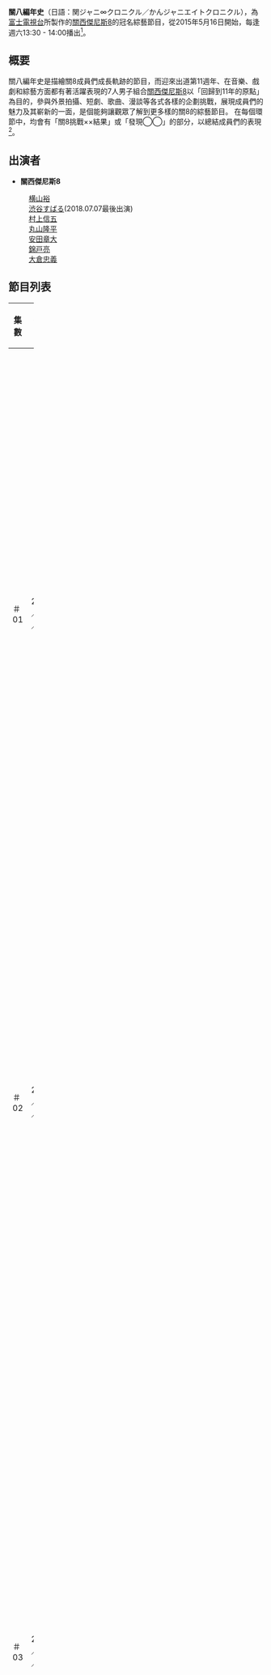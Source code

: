 {{Veil|time=2015-09-12T07:16:00+00:00}}
{{電視節目信息框
| 名稱       = 關八編年史
| 原名       = {{lang|ja|関ジャニ∞クロニクル}}
| 圖片       = 
| 圖說       = 
| 類型       = 綜藝
| 原創       = 
| 發展       = 
| 導演       = 
| 主持       = [[關西傑尼斯8|關西傑尼斯8]]
| 演出       = 
| 配音       = 
| 旁白       = [[勝杏里|勝杏里]]
| 主題曲     = 
| 片頭曲     = 
| 片尾曲     = 
| 作曲       = 
| 國家       = {{JPN}}
| 地區       = 
| 語言       = [[日語|日語]]
| 季數       = 
| 系列數     = 
| 輯數       = 
| 集數       = 
| 每集長度  = 約30分鐘
| 每集列表   = 
| 執行製片   = 
| 製片人     =
| 監製       = 
| 副製片人   = 
| 共同製片人 = 
| 編審       =
| 剪輯       = 
| 年份       =
| 外景       = 
| 機位       = 
|電視網    = [[富士電視台|富士電視台]]
|首播國家  = {{JPN}}
|集數      = 12（{{as of|2015|8|8}}）
| 開始       = {{start date|2015|5|16}}
| 結束       = 至今<br>（週六 13:30 - 14:00）
| 台灣名稱   =
| 港澳名稱   = 
| 馬新名稱   = 
| 官方網站   = http://www.fujitv.co.jp/kanjani8-chronicle/index.html
| imdb_id   = 
| tv_com_id = 
}}

'''關八編年史'''（日語：関ジャニ∞クロニクル／かんジャニエイトクロニクル），為[[富士電視台|富士電視台]]所製作的[[關西傑尼斯8|關西傑尼斯8]]的冠名綜藝節目，從2015年5月16日開始，每逢週六13:30 - 14:00播出<ref>[http://www.fujitv.co.jp/kanjani8-chronicle/index.html 關八編年史官網主頁]</ref>。

==概要==
關八編年史是描繪關8成員們成長軌跡的節目，而迎來出道第11週年、在音樂、戲劇和綜藝方面都有著活躍表現的7人男子組合[[關西傑尼斯8|關西傑尼斯8]]以「回歸到11年的原點」為目的，參與外景拍攝、短劇、歌曲、漫談等各式各樣的企劃挑戰，展現成員們的魅力及其嶄新的一面，是個能夠讓觀眾了解到更多樣的關8的綜藝節目。
在每個環節中，均會有「關8挑戰××結果」或「發現◯◯」的部分，以總結成員們的表現<ref>[http://www.fujitv.co.jp/fujitv/news/pub_2015/n/150508-n025.html 関ジャニ∞がさまざまな企画に挑戦する新バラエティー！彼らの魅力がたっぷり詰まった“無限大”のドリームアワー！] {{webarchive|url=https://web.archive.org/web/20150707160143/http://www.fujitv.co.jp/fujitv/news/pub_2015/n/150508-n025.html |date=2015-07-07 }}</ref>。

==出演者==
*'''關西傑尼斯8'''
:[[横山裕|横山裕]]
:[[渋谷すばる|渋谷すばる]](2018.07.07最後出演)
:[[村上信五|村上信五]]
:[[丸山隆平|丸山隆平]]
:[[安田章大|安田章大]]
:[[錦戸亮|錦戸亮]]
:[[大倉忠義|大倉忠義]]

==節目列表==
{| class="wikitable" width=100% style=text-align:center
!width=4.5%| 集數
!width=10%| 播放日期
!width=35%| 內容
!width=9%| 參與成員
!width=9%| 嘉賓
!width=9%| 備註
|-
|rowspan="3"|＃01
|rowspan="3"|2015／05／16
|手牽手漫步之旅的結果{{HideH|簡介}}關8七人會牽著手、在武藏小山商業街中漫步，並以展現彼此之間的友好關係為目標，挑戰在1小時內獲得6位路人「仲良いね！（關係真好啊！）」的稱讚{{HideF}}
|全員
|rowspan="3"|－
|rowspan="3"|
|-
|短劇 Fake Chronicle
|橫山、大倉
|-
|你做我猜 大倉 vs 永井老夫婦 （前篇）{{HideH|簡介}}老奶奶會以肢體動作出題，成員中最年少的大倉則需與老爺爺對決，猜中題目，最先獲得5分者為勝{{HideF}}
|村上、大倉
|-
|rowspan="3"|＃02
|rowspan="3"|2015／05／23
|７ vs １、關8 vs 達人 乒乓球對決{{HideH|簡介}}關8七人同時合力，與乒乓球達人藤沼亞衣進行對決，最先獲得11分者為勝{{HideF}}
|全員
|[[藤沼亞衣|藤沼亞衣]]
|rowspan="3"|
|-
|你做我猜 大倉 vs 永井老夫婦 （後篇）{{HideH|簡介}}老奶奶會以肢體動作出題，成員中最年少的大倉則需與老爺爺對決，猜中題目，最先獲得5分者為勝{{HideF}}
|村上、大倉
|rowspan="2"|－
|-
|短劇 Fake Chronicle
|安田、錦戶
|-
|rowspan="3"|＃03
|rowspan="3"|2015／05／30
|突如其來躲避球{{HideH|簡介}}成員們在房間裡進行突如其來躲避球比賽，球會被突然投入到房間內，成員們可選擇攻擊或防守，最先被擊中三次的成員則為輸{{HideF}}
|全員
|rowspan="3"|－
|rowspan="3"|
|-
|短劇 Fake Chronicle
|橫山、丸山、安田、錦戶、大倉
|-
|關八與觀眾一起以「強く」為主題制作原創MV{{HideH|簡介}}關八的新單曲「強く強く強く」將於6月3日發售，節目以此為契機，向觀眾們募集了共2997張以「強く」為主題的照片，由成員們從中挑選照片，並將其制作成原創MV{{HideF}}
|渋谷、村上、安田、大倉
|-
|rowspan="3"|＃04
|rowspan="3"|2015／06／06
|動物腳印蓋章收集比賽（前篇）
|全員
|rowspan="3"|－
|rowspan="3"|
|-
|Debate Show 激論！Chronicle
|安田、錦戶
|-
|關八與觀眾一起以「強く」為主題制作原創MV{{HideH|簡介}}關八的新單曲「強く強く強く」將於6月3日發售，節目以此為契機，向觀眾們募集了共2997張以「強く」為主題的照片，由成員們從中挑選照片，並將其制作成原創MV{{HideF}}
|橫山、丸山、錦戶
|-
|-align="center"
|colspan=6|（6月13日因「FIFA女子世界盃2015」而暫停播放）
|-
|rowspan="3"|＃05
|rowspan="3"|2015／06／20
|英語傳話遊戲
|橫山、村上、錦戶　
|rowspan="3"|－
|rowspan="3"|
|-
|動物腳印蓋章收集比賽（後篇）
|全員
|-
|絕對不會失敗的男人 〜上班篇〜
|丸山
|-
|rowspan="2"|＃06
|rowspan="2"|2015／06／27
|突如其來躲避球
|全員
|rowspan="2"|－
|rowspan="2"|
|-
|短劇 Fake Chronicle
|渋谷、村上、丸山
|-
|rowspan="3"|＃07
|rowspan="3"|2015／07／04
|丸山MC的競猜企劃！採訪獨行路人
|全員
|－
|rowspan="3"|
|-
|Subaru與Nami
|渋谷
|[[渡邊直美|渡邊直美]]
|-
|你做我猜 大倉 vs 押井老夫婦 （前篇）{{HideH|簡介}}老奶奶會以肢體動作出題，成員中最年少的大倉則需與老爺爺對決，猜中題目，最先獲得5分者為勝{{HideF}}
|村上、大倉
|－
|-
|rowspan="3"|＃08
|rowspan="3"|2015／07／11
|７ vs ２、關8 vs 達人 籃球對決
|全員
|竹内譲次<br>木下博之
|rowspan="3"|
|-
|Subaru與Nami
|渋谷
|[[渡邊直美|渡邊直美]]
|-
|你做我猜 大倉 vs 押井老夫婦 （後篇）
|村上、大倉
|－
|-
|rowspan="3"|＃09
|rowspan="3"|2015／07／18
|探討女人心
|全員
|竹内譲次<br>木下博之
|rowspan="3"|
|-
|Subaru與Nami
|渋谷
|[[渡邊直美|渡邊直美]]
|-
|配音刑警
|錦戶、大倉
|－
|-
|rowspan="2"|＃10
|rowspan="2"|2015／07／25
|英語傳話遊戲
|橫山、村上、錦戶
|－
|rowspan="2"|
|-
|真正的嘉賓到底是誰
|全員
|[[篠原ともえ|篠原ともえ]]
|-
|}

==工作人員==
*首席製作人：亀高美智子（富士電視台）
*製作人：福山晋司 
*導演：袰川斉、姉崎正広
*監製：瓜生夏美（GASCOIN Co.,Ltd.）、和田健（富士電視台） 
*製作：富士電視台
*製作著作：富士電視台

== 參考資料 ==
{{Reflist}}

== 外部連結 ==
{{關西傑尼斯8}}

{{DEFAULTSORT:Kanjani Rito Kuronikuru}}
[[Category:富士電視台綜藝節目|Category:富士電視台綜藝節目]]
[[Category:關西傑尼斯8|Category:關西傑尼斯8]]
[[Category:2015年日本電視節目|Category:2015年日本電視節目]]